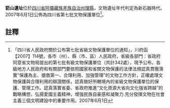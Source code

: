 {{msg:四川省文物保護單位
|名稱 = 箭山遺址
|編號 = 13
|圖片 = 
|級別 = S7
|分類 = 
|時代 = 新石器時代
|地点 = [[四川省|四川省]][[阿壩藏族羌族自治州|阿壩藏族羌族自治州]][[理縣|理縣]]
|坐標 =
|登錄 = 2007年6月1日
}}
'''箭山遺址'''位於[[四川省|四川省]][[阿壩藏族羌族自治州|阿壩藏族羌族自治州]][[理縣|理縣]]，文物遺址年代判定為新石器時代。2007年6月1日公佈為四川省第七批文物保護單位<ref>「四川省人民政府關於公布第七批省級文物保護單位的通知」，川府函【2007】114號，各市（州）、縣（市、區）人民政府，省級各部門：省政府同意省文物局提出的第七批有級文物保護單位（共計342處），現予公布。各級地方人民政府和有關部門要依照國家和省關文物保護的法律法規認真貫徹落實“保護為主、搶救第一、合理利用、加強管理”的文物工作方針，正確處理文物保護與合理利用的辯證關係，認真做好所轄境內的省級文物保護單位的保護、管理工作。認真落實省委、省政府推進“文化資源大省向文化強省跨越”的戰略構想，弘揚愛國主義精神，增強民族自豪感和凝聚力.充分發揮文物在社會主義三個文明建設中的重要作用。2007年6月1日</ref>。
==註釋==
{{reflist}}
{{文物保護單位小作品}}
